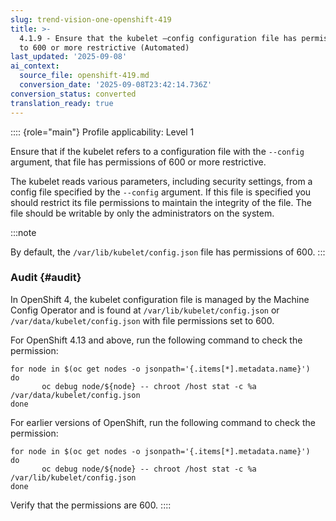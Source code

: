 ```yaml
---
slug: trend-vision-one-openshift-419
title: >-
  4.1.9 - Ensure that the kubelet –config configuration file has permissions set
  to 600 or more restrictive (Automated)
last_updated: '2025-09-08'
ai_context:
  source_file: openshift-419.md
  conversion_date: '2025-09-08T23:42:14.736Z'
conversion_status: converted
translation_ready: true
---
```


:::: {role="main"}
Profile applicability: Level 1

Ensure that if the kubelet refers to a configuration file with the `--config` argument, that file has permissions of 600 or more restrictive.

The kubelet reads various parameters, including security settings, from a config file specified by the `--config` argument. If this file is specified you should restrict its file permissions to maintain the integrity of the file. The file should be writable by only the administrators on the system.

:::note

By default, the `/var/lib/kubelet/config.json` file has permissions of 600.
:::

### Audit {#audit}

In OpenShift 4, the kubelet configuration file is managed by the Machine Config Operator and is found at `/var/lib/kubelet/config.json` or `/var/data/kubelet/config.json` with file permissions set to 600.

For OpenShift 4.13 and above, run the following command to check the permission:

``` codeblock
for node in $(oc get nodes -o jsonpath='{.items[*].metadata.name}')
do
       oc debug node/${node} -- chroot /host stat -c %a
/var/data/kubelet/config.json
done
```

For earlier versions of OpenShift, run the following command to check the permission:

``` codeblock
for node in $(oc get nodes -o jsonpath='{.items[*].metadata.name}')
do
       oc debug node/${node} -- chroot /host stat -c %a
/var/lib/kubelet/config.json
done
```

Verify that the permissions are 600.
::::
